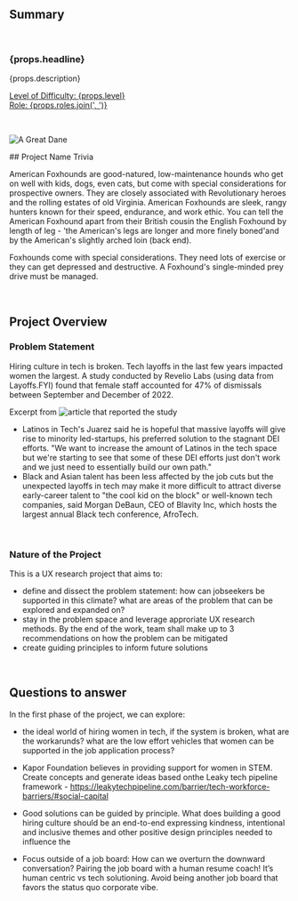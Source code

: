 ## Summary

<br />

<h3>{props.headline}</h3>
<p>{props.description}</p>

<p>
  <u>
    Level of Difficulty: <span>{props.level}</span>
    <br />
    Role: <span>{props.roles.join(', ')}</span>
  </u>
</p>

<br />
<p align="center">

![A Great Dane](./assets/american-foxhound.jpg)

</p>
## Project Name Trivia

American Foxhounds are good-natured, low-maintenance hounds who get on well with kids, dogs, even cats, but come with special considerations for prospective owners. They are closely associated with Revolutionary heroes and the rolling estates of old Virginia. American Foxhounds are sleek, rangy hunters known for their speed, endurance, and work ethic. You can tell the American Foxhound apart from their British cousin the English Foxhound by length of leg - 'the American's legs are longer and more finely boned'and by the American's slightly arched loin (back end).

Foxhounds come with special considerations. They need lots of exercise or they can get depressed and destructive. A Foxhound's single-minded prey drive must be managed.

<br />

## Project Overview

### Problem Statement
Hiring culture in tech is broken. Tech layoffs in the last few years impacted women the largest. A study conducted by Revelio Labs (using data from Layoffs.FYI) found that female staff accounted for 47% of dismissals between September and December of 2022.

Excerpt from ![article that reported the study](https://www.reuters.com/business/sustainable-business/big-tech-layoffs-may-further-disrupt-equity-diversity-efforts-2023-01-05/)
- Latinos in Tech's Juarez said he is hopeful that massive layoffs will give rise to minority led-startups, his preferred solution to the stagnant DEI efforts. "We want to increase the amount of Latinos in the tech space but we're starting to see that some of these DEI efforts just don't work and we just need to essentially build our own path."
- Black and Asian talent has been less affected by the job cuts but the unexpected layoffs in tech may make it more difficult to attract diverse early-career talent to "the cool kid on the block" or well-known tech companies, said Morgan DeBaun, CEO of Blavity Inc, which hosts the largest annual Black tech conference, AfroTech.

<br />

### Nature of the Project

This is a UX research project that aims to:
- define and dissect the problem statement: how can jobseekers be supported in this climate? what are areas of the problem that can be explored and expanded on?
- stay in the problem space and leverage approriate UX research methods. By the end of the work, team shall make up to 3 recommendations on how the problem can be mitigated
- create guiding principles to inform future solutions

<br />

## Questions to answer

In the first phase of the project, we can explore:

- the ideal world of hiring women in tech, if the system is broken, what are the workarunds? what are the low effort vehicles that women can be supported in the job application process?

- Kapor Foundation believes in providing support for women in STEM. Create concepts and generate ideas based onthe Leaky tech pipeline framework - https://leakytechpipeline.com/barrier/tech-workforce-barriers/#social-capital

- Good solutions can be guided by principle. What does building a good hiring culture should be an end-to-end 
expressing kindness, intentional and inclusive themes and other positive design principles needed to influence the 

- Focus outside of a job board: How can we overturn the downward conversation? Pairing the job board with a human resume coach! It’s human centric vs tech solutioning. Avoid being another job board that favors the status quo corporate vibe.

 
